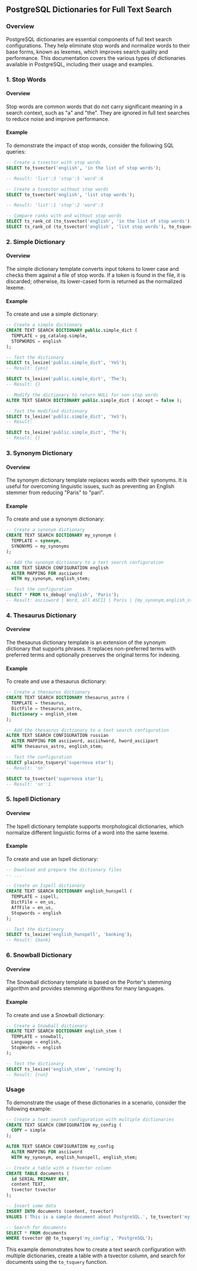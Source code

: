 ## PostgreSQL Dictionaries for Full Text Search

### Overview

PostgreSQL dictionaries are essential components of full text search configurations. They help eliminate stop words and normalize words to their base forms, known as lexemes, which improves search quality and performance. This documentation covers the various types of dictionaries available in PostgreSQL, including their usage and examples.

### 1. Stop Words

#### Overview

Stop words are common words that do not carry significant meaning in a search context, such as "a" and "the". They are ignored in full text searches to reduce noise and improve performance.

#### Example

To demonstrate the impact of stop words, consider the following SQL queries:

```sql
-- Create a tsvector with stop words
SELECT to_tsvector('english', 'in the list of stop words');

-- Result: 'list':3 'stop':5 'word':6

-- Create a tsvector without stop words
SELECT to_tsvector('english', 'list stop words');

-- Result: 'list':1 'stop':2 'word':3

-- Compare ranks with and without stop words
SELECT ts_rank_cd (to_tsvector('english', 'in the list of stop words'), to_tsquery('list & stop'));
SELECT ts_rank_cd (to_tsvector('english', 'list stop words'), to_tsquery('list & stop'));
```

### 2. Simple Dictionary

#### Overview

The simple dictionary template converts input tokens to lower case and checks them against a file of stop words. If a token is found in the file, it is discarded; otherwise, its lower-cased form is returned as the normalized lexeme.

#### Example

To create and use a simple dictionary:

```sql
-- Create a simple dictionary
CREATE TEXT SEARCH DICTIONARY public.simple_dict (
  TEMPLATE = pg_catalog.simple,
  STOPWORDS = english
);

-- Test the dictionary
SELECT ts_lexize('public.simple_dict', 'YeS');
-- Result: {yes}

SELECT ts_lexize('public.simple_dict', 'The');
-- Result: {}

-- Modify the dictionary to return NULL for non-stop words
ALTER TEXT SEARCH DICTIONARY public.simple_dict ( Accept = false );

-- Test the modified dictionary
SELECT ts_lexize('public.simple_dict', 'YeS');
-- Result:

SELECT ts_lexize('public.simple_dict', 'The');
-- Result: {}
```

### 3. Synonym Dictionary

#### Overview

The synonym dictionary template replaces words with their synonyms. It is useful for overcoming linguistic issues, such as preventing an English stemmer from reducing "Paris" to "pari".

#### Example

To create and use a synonym dictionary:

```sql
-- Create a synonym dictionary
CREATE TEXT SEARCH DICTIONARY my_synonym (
  TEMPLATE = synonym,
  SYNONYMS = my_synonyms
);

-- Add the synonym dictionary to a text search configuration
ALTER TEXT SEARCH CONFIGURATION english
  ALTER MAPPING FOR asciiword
  WITH my_synonym, english_stem;

-- Test the configuration
SELECT * FROM ts_debug('english', 'Paris');
-- Result: asciiword | Word, all ASCII | Paris | {my_synonym,english_stem} | my_synonym | {paris}
```

### 4. Thesaurus Dictionary

#### Overview

The thesaurus dictionary template is an extension of the synonym dictionary that supports phrases. It replaces non-preferred terms with preferred terms and optionally preserves the original terms for indexing.

#### Example

To create and use a thesaurus dictionary:

```sql
-- Create a thesaurus dictionary
CREATE TEXT SEARCH DICTIONARY thesaurus_astro (
  TEMPLATE = thesaurus,
  DictFile = thesaurus_astro,
  Dictionary = english_stem
);

-- Add the thesaurus dictionary to a text search configuration
ALTER TEXT SEARCH CONFIGURATION russian
  ALTER MAPPING FOR asciiword, asciihword, hword_asciipart
  WITH thesaurus_astro, english_stem;

-- Test the configuration
SELECT plainto_tsquery('supernova star');
-- Result: 'sn'

SELECT to_tsvector('supernova star');
-- Result: 'sn':1
```

### 5. Ispell Dictionary

#### Overview

The Ispell dictionary template supports morphological dictionaries, which normalize different linguistic forms of a word into the same lexeme.

#### Example

To create and use an Ispell dictionary:

```sql
-- Download and prepare the dictionary files
-- ...

-- Create an Ispell dictionary
CREATE TEXT SEARCH DICTIONARY english_hunspell (
  TEMPLATE = ispell,
  DictFile = en_us,
  AffFile = en_us,
  Stopwords = english
);

-- Test the dictionary
SELECT ts_lexize('english_hunspell', 'banking');
-- Result: {bank}
```

### 6. Snowball Dictionary

#### Overview

The Snowball dictionary template is based on the Porter's stemming algorithm and provides stemming algorithms for many languages.

#### Example

To create and use a Snowball dictionary:

```sql
-- Create a Snowball dictionary
CREATE TEXT SEARCH DICTIONARY english_stem (
  TEMPLATE = snowball,
  Language = english,
  StopWords = english
);

-- Test the dictionary
SELECT ts_lexize('english_stem', 'running');
-- Result: {run}
```

### Usage

To demonstrate the usage of these dictionaries in a scenario, consider the following example:

```sql
-- Create a text search configuration with multiple dictionaries
CREATE TEXT SEARCH CONFIGURATION my_config (
  COPY = simple
);

ALTER TEXT SEARCH CONFIGURATION my_config
  ALTER MAPPING FOR asciiword
  WITH my_synonym, english_hunspell, english_stem;

-- Create a table with a tsvector column
CREATE TABLE documents (
  id SERIAL PRIMARY KEY,
  content TEXT,
  tsvector tsvector
);

-- Insert some data
INSERT INTO documents (content, tsvector)
VALUES ('This is a sample document about PostgreSQL.', to_tsvector('my_config', 'This is a sample document about PostgreSQL.'));

-- Search for documents
SELECT * FROM documents
WHERE tsvector @@ to_tsquery('my_config', 'PostgreSQL');
```

This example demonstrates how to create a text search configuration with multiple dictionaries, create a table with a tsvector column, and search for documents using the `to_tsquery` function.
